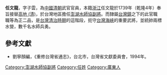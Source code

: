 '''任文龍'''，字子雲，為[[中國|中國]][[清朝|清朝]]武官官員，本籍[[浙江|浙江]]任文龍於1739年（乾隆4年）奉旨接替[[高地_(清)|高地 (清)]]，於台灣地區擔任[[澎湖水師協|澎湖水師協]][[副將|副將]]。而隸屬[[台灣鎮|台灣鎮]]之下的此官職職等為正二品，是[[台灣清治時期|台灣清治時期]]的這階段，扼守[[台灣海峽|台灣海峽]]的重要武將，並統帥兩標水營，數千名水師兵勇。
{{start box}}
{{s-before|[[高地_(清)|高地 (清)]]}}
{{s-title|[[澎湖水師協|澎湖水師協]][[副將|副將]]|1739年上任}}
{{s-after|[[高得志|高得志]]}}
{{end box}}

==參考文獻==
*劉寧顏編，《重修台灣省通志》，台北市，台灣省文獻委員會，1994年。

[[Category:澎湖水師協副將|Category:澎湖水師協副將]]
[[Category:任姓|Category:任姓]]
[[Category:廣東人|Category:廣東人]]